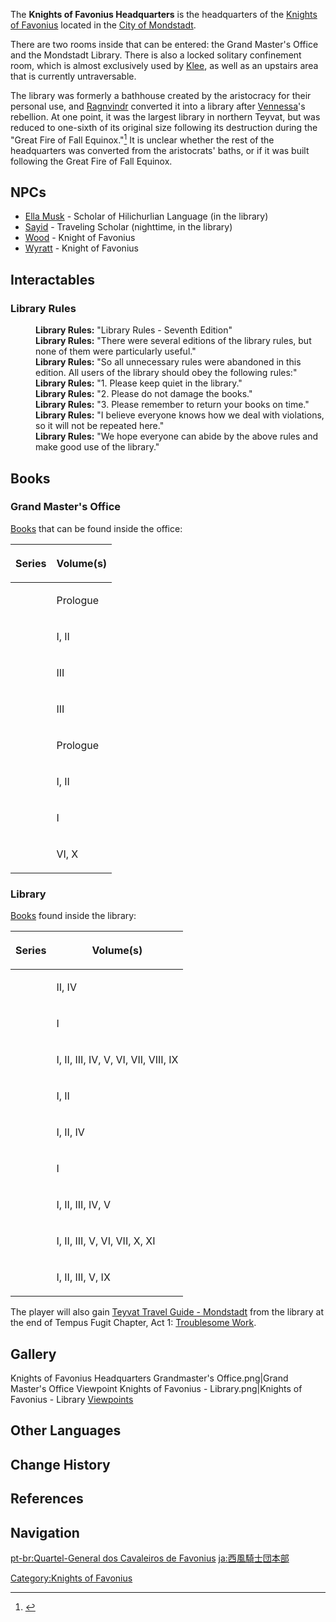 {{Location Infobox
|image        = <gallery>
Knights of Favonius Headquarters.png|Exterior
Knights of Favonius Headquarters Main Hall.png|Hall
</gallery>
|icon         = UI Knights Headquarters.png
|type         = Point of Interest
|type2        = Instance
|region       = Mondstadt
|area         = Starfell Valley
|subarea      = City of Mondstadt
}}
The '''Knights of Favonius Headquarters''' is the headquarters of the [[Knights of Favonius]] located in the [[City of Mondstadt]].

There are two rooms inside that can be entered: the Grand Master's Office and the Mondstadt Library. There is also a locked solitary confinement room, which is almost exclusively used by [[Klee]], as well as an upstairs area that is currently untraversable.

The library was formerly a bathhouse created by the aristocracy for their personal use, and [[Ragnvindr]] converted it into a library after [[Vennessa]]'s rebellion. At one point, it was the largest library in northern Teyvat, but was reduced to one-sixth of its original size following its destruction during the "Great Fire of Fall Equinox."<ref>{{Ref/Weapon|Favonius Codex}}</ref> It is unclear whether the rest of the headquarters was converted from the aristocrats' baths, or if it was built following the Great Fire of Fall Equinox.

==NPCs==
* [[Ella Musk]] - Scholar of Hilichurlian Language (in the library)
* [[Sayid]] - Traveling Scholar (nighttime, in the library)
* [[Wood (NPC)|Wood]] - Knight of Favonius
* [[Wyratt]] - Knight of Favonius

==Interactables==
===Library Rules===
{{Dialogue start}}
:'''Library Rules:''' "Library Rules - Seventh Edition"
:'''Library Rules:''' "There were several editions of the library rules, but none of them were particularly useful."
:'''Library Rules:''' "So all unnecessary rules were abandoned in this edition. All users of the library should obey the following rules:"
:'''Library Rules:''' "1. Please keep quiet in the library."
:'''Library Rules:''' "2. Please do not damage the books."
:'''Library Rules:''' "3. Please remember to return your books on time."
:'''Library Rules:''' "I believe everyone knows how we deal with violations, so it will not be repeated here."
:'''Library Rules:''' "We hope everyone can abide by the above rules and make good use of the library."
{{Dialogue end}}

==Books==
===Grand Master's Office===
[[Books]] that can be found inside the office:

{|class="wikitable"
! Series !! Volume(s)
|-
| {{Item|Along with Divinity - Prologue|text=Along with Divinity|link=Along with Divinity: Prologue|30|type=Book}} || Prologue
|-
| {{Item|Heart's Desire|30|type=Book}} || I, II
|-
| {{Item|Heart of Clear Springs|30|type=Book}} || III
|-
| {{Item|Hilichurl Cultural Customs|30|type=Book}} || III
|-
| {{Item|History of Kings and Clans|30|type=Book}} || Prologue
|-
| {{Item|The Legend of Vennessa|30|type=Book}} || I, II
|-
| {{Item|The Mondstadt Tower|30|type=Book}} || I
|-
| {{Item|Vera's Melancholy|30|type=Book}} || VI, X
|}

===Library===
[[Books]] found inside the library:
{|class="wikitable"
! Series !! Volume(s)
|-
| {{Item|A Drunkard's Tale|30|type=Book}} || II, IV
|-
| {{Item|Breeze Amidst the Forest|30|type=Book}} || I
|-
| {{Item|Hex & Hound|30|type=Book}} || I, II, III, IV, V, VI, VII, VIII, IX
|-
| {{Item|Hilichurl Ballad Selection|30|type=Book}} || I, II
|-
| {{Item|Hilichurl Cultural Customs|30|type=Book}} || I, II, IV
|-
| {{Item|Stone Tablet Compilations|30|type=Book}} || I
|-
| {{Item|The Boar Princess|30|type=Book}} || I, II, III, IV, V
|-
| {{Item|The Fox in the Dandelion Sea|30|type=Book}} || I, II, III, V, VI, VII, X, XI
|-
| {{Item|Vera's Melancholy|30|type=Book}} || I, II, III, V, IX
|}

The player will also gain [[Teyvat Travel Guide - Mondstadt]] from the library at the end of Tempus Fugit Chapter, Act 1: [[Troublesome Work]].

==Gallery==
<gallery>
Knights of Favonius Headquarters Grandmaster's Office.png|Grand Master's Office
Viewpoint Knights of Favonius - Library.png|Knights of Favonius - Library [[Viewpoints]]
</gallery>

==Other Languages==
{{Other Languages
|en       = Knights of Favonius Headquarters
|zhs      = 骑士团总部
|zhs_rm   = Qíshìtuán Zǒngbù
|zht      = 騎士團總部
|zht_rm   = Qíshìtuán Zǒngbù
|zh_tl    = Knights Headquarters
|ja       = 騎士団本部
|ja_rm    = Kishidan Honbu
|ja_tl    = Knights Headquarters
|ko       = {{tt|기사단|騎士團}} {{tt|본부|本部}}
|ko_rm    = Gisadan Bonbu
|ko_tl    = Knights Headquarters
|es       = Sede de los Caballeros de Favonius
|es_tl    = Headquarters of the Knights of Favonius
|fr       = Quartier général de l'Ordre de Favonius
|fr_tl    = Headquarters of the Order of Favonius
|ru       = Штаб Ордо Фавониус
|ru_tl    = Knights of Favonius Headquarters
|th       = ศูนย์บัญชาการกองอัศวินแห่ง Favonius
|th_rm    = Sun banchakan kong atwin haeng Favonius
|th_tl    = Knights of Favonius Command Center
|vi       = {{tt|Tổng Bộ|總部}} {{tt|Đội|隊}} {{tt|Kỵ Sĩ|騎士}} {{tt|Tây Phong|西風}}
|vi_tl    = West Wind Knights Headquarters
|de       = Hauptquartier des Ritterordens<!--also "Ordensquartier"-->
|de_tl    = Headquarters of the Knights of Favonius
|id       = Markas Knights of Favonius
|id_tl    = Knights of Favonius Headquarters
|pt       = Quartel-General dos Cavaleiros de Favonius
|pt_tl    = Headquarters of the Knights of Favonius
|tr       = 
|tr_tl    = 
|it       = 
|it_tl    = 
}}

==Change History==
{{Change History|1.0}}

==References==
{{Reflist}}

==Navigation==
{{PoI Navbox|Mondstadt}}
[[Category:Knights of Favonius]]

[[pt-br:Quartel-General dos Cavaleiros de Favonius]]
[[ja:西風騎士団本部]]